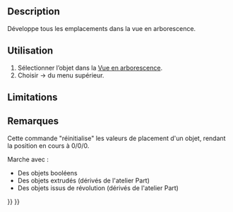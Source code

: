 <languages/>

{{Docnav/fr
|[[OpenSCAD_Edgestofaces/fr|Convertir des arêtes en faces]]
|[[OpenSCAD_ExplodeGroup/fr|Dégrouper]]
|[[OpenSCAD_Workbench/fr|Atelier OpenSCAD]]
|IconL=OpenSCAD_Edgestofaces.svg
|IconR=OpenSCAD_ExplodeGroup.svg
|IconC=Workbench_OpenSCAD.svg
}}

{{GuiCommand/fr
|Name=OpenSCAD ExpandPlacements
|Name/fr=OpenSCAD Développer les placements
|MenuLocation=OpenSCAD → Développer les placements
‏‎|Workbenches=[[OpenSCAD_Workbench/fr|OpenSCAD]]
}}

==Description== 

Développe tous les emplacements dans la vue en arborescence.

<span id="Usage"></span>
==Utilisation== 

#Sélectionner l’objet dans la [[Tree_view/fr|Vue en arborescence]].
#Choisir {{KEY|OpenSCAD}} → {{KEY|[[Image:OpenSCAD_ExpandPlacements.svg|32px]] Développer les placements}} du menu supérieur.

==Limitations==


<span id="Notes"></span>
==Remarques== 

Cette commande "réinitialise" les valeurs de placement d'un objet, rendant la position en cours à 0/0/0.

Marche avec :
* Des objets booléens
* Des objets extrudés (dérivés de l'atelier Part)
* Des objets issus de révolution (dérivés de l'atelier Part)


{{Docnav/fr
|[[OpenSCAD_Edgestofaces/fr|Convertir des arêtes en faces]]
|[[OpenSCAD_ExplodeGroup/fr|Dégrouper]]
|[[OpenSCAD_Workbench/fr|Atelier OpenSCAD]]
|IconL=OpenSCAD_Edgestofaces.svg
|IconR=OpenSCAD_ExplodeGroup.svg
|IconC=Workbench_OpenSCAD.svg
}}

{{OpenSCAD_Tools_navi{{#translation:}}}}
{{Userdocnavi{{#translation:}}}}